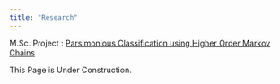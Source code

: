 ```yaml
---
title: "Research"
---
```


M.Sc. Project : [Parsimonious Classification using Higher Order Markov Chains](./media/181013_Aniruddha_Pathak_Project_Report .pdf)

This Page is Under Construction.